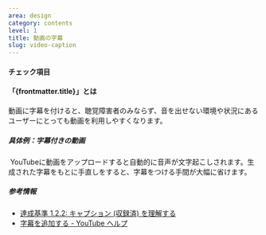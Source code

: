 ```yaml
---
area: design
category: contents
level: 1
title: 動画の字幕
slug: video-caption
---
```



#### チェック項目

<Checkpoint title="動画に字幕を提供する（動画に埋め込むまたは、設定で有効化できるようにする）" />

#### 「{frontmatter.title}」とは

動画に字幕を付けると、聴覚障害者のみならず、音を出せない環境や状況にあるユーザーにとっても動画を利用しやすくなります。

##### 具体例：字幕付きの動画

<Cases>
  <Case span={2} type="good" title="YouTubeに動画をアップロードする">
    <img
      slot="figure"
      src={videoCaption1.src}
      alt=""
      width={videoCaption1.width}
      height={videoCaption1.height}
      loading="lazy"
      decoding="async"
    />
    YouTubeに動画をアップロードすると自動的に音声が文字起こしされます。生成された字幕をもとに手直しをすると、字幕をつける手間が大幅に省けます。
  </Case>
</Cases>

##### 参考情報

- [達成基準 1.2.2: キャプション (収録済) を理解する](https://waic.jp/translations/WCAG21/Understanding/captions-prerecorded.html)
- [字幕を追加する - YouTube ヘルプ](https://support.google.com/youtube/answer/2734796?hl=ja)
